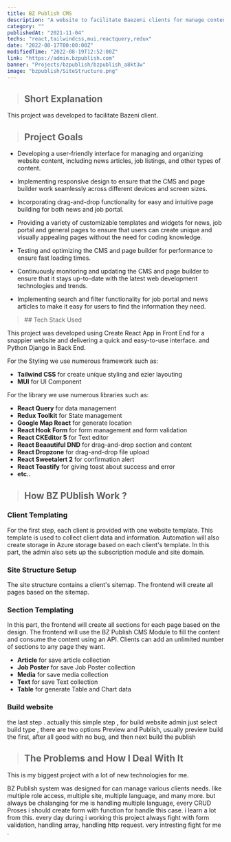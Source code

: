 ```yaml
---
title: BZ Publish CMS
description: "A website to facilitate Baezeni clients for manage content."
category: ""
publishedAt: "2021-11-04"
techs: "react,tailwindcss,mui,reactquery,redux"
date: "2022-08-17T00:00:00Z"
modifiedTime: "2022-08-19T12:52:00Z"
link: "https://admin.bzpublish.com"
banner: "Projects/bzpublish/bzpublish_a8kt3w"
image: "bzpublish/SiteStructure.png"
---
```


> ## Short Explanation

This project was developed to facilitate Bazeni client.

> ## Project Goals

- Developing a user-friendly interface for managing and organizing website content, including news articles, job listings, and other types of content.

- Implementing responsive design to ensure that the CMS and page builder work seamlessly across different devices and screen sizes.

- Incorporating drag-and-drop functionality for easy and intuitive page building for both news and job portal.

- Providing a variety of customizable templates and widgets for news, job portal and general pages to ensure that users can create unique and visually appealing pages without the need for coding knowledge.

- Testing and optimizing the CMS and page builder for performance to ensure fast loading times.

- Continuously monitoring and updating the CMS and page builder to ensure that it stays up-to-date with the latest web development technologies and trends.

- Implementing search and filter functionality for job portal and news articles to make it easy for users to find the information they need.

<blockquote className="with-icons">
  ## Tech Stack Used
  <div className="not-prose mt-2"></div>
</blockquote>

This project was developed using Create React App in Front End for a snappier website and delivering a quick and easy-to-use interface. and Python Django in Back End.

For the Styling we use numerous framework such as:

- **Tailwind CSS** for create unique styling and ezier layouting
- **MUI** for UI Component

For the library we use numerous libraries such as:

- **React Query** for data management
- **Redux Toolkit** for State management
- **Google Map React** for generate location
- **React Hook Form** for form management and form validation
- **React CKEditor 5** for Text editor
- **React Beaautiful DND** for drag-and-drop section and content
- **React Dropzone** for drag-and-drop file upload
- **React Sweetalert 2** for confirmation alert
- **React Toastify** for giving toast about success and error
- **etc..**

> ## How BZ PUblish Work ?

### Client Templating

For the first step, each client is provided with one website template. This template is used to collect client data and information. Automation will also create storage in Azure storage based on each client's template. In this part, the admin also sets up the subscription module and site domain.

### Site Structure Setup

The site structure contains a client's sitemap. The frontend will create all pages based on the sitemap.

### Section Templating

In this part, the frontend will create all sections for each page based on the design. The frontend will use the BZ Publish CMS Module to fill the content and consume the content using an API. Clients can add an unlimited number of sections to any page they want.

- **Article** for save article collection
- **Job Poster** for save Job Poster collection
- **Media** for save media collection
- **Text** for save Text collection
- **Table** for generate Table and Chart data

### Build website

the last step . actually this simple step , for build website admin just select build type , there are two options Preview and Publish, usually preview build the first, after all good with no bug, and then next build the publish

> ## The Problems and How I Deal With It

This is my biggest project with a lot of new technologies for me.

BZ Publish system was designed for can manage various clients needs. like multiple role access, multiple site, multiple language, and many more. but always be chalanging for me is handling multiple language, every CRUD Proses i should create form with function for handle this case. i learn a lot from this. every day during i working this project always fight with form validation, handling array, handling http request. very intresting fight for me .
